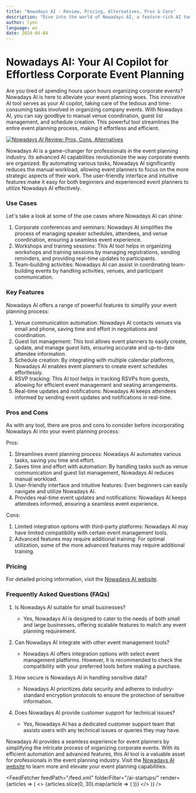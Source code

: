 ```yaml
---
title: "Nowadays AI - Review, Pricing, Alternatives, Pros & Cons"
description: "Dive into the world of Nowadays AI, a feature-rich AI tool. Learn about its features, pricing, and how it's making an impact. Don't miss out!"
author: lynn
language: en
date: 2024-04-04
---
```


# Nowadays AI: Your AI Copilot for Effortless Corporate Event Planning
        
Are you tired of spending hours upon hours organizing corporate events? Nowadays AI is here to alleviate your event planning woes. This innovative AI tool serves as your AI copilot, taking care of the tedious and time-consuming tasks involved in organizing company events. With Nowadays AI, you can say goodbye to manual venue coordination, guest list management, and schedule creation. This powerful tool streamlines the entire event planning process, making it effortless and efficient.


<BlogHeader />


[![Nowadays AI Review: Pros, Cons, Alternatives](/ai-startups/nowadays-ai.png)](https://www.getnowadays.com/)



Nowadays AI is a game-changer for professionals in the event planning industry. Its advanced AI capabilities revolutionize the way corporate events are organized. By automating various tasks, Nowadays AI significantly reduces the manual workload, allowing event planners to focus on the more strategic aspects of their work. The user-friendly interface and intuitive features make it easy for both beginners and experienced event planners to utilize Nowadays AI effectively.

### Use Cases
Let's take a look at some of the use cases where Nowadays AI can shine:

1. Corporate conferences and seminars: Nowadays AI simplifies the process of managing speaker schedules, attendees, and venue coordination, ensuring a seamless event experience.
2. Workshops and training sessions: This AI tool helps in organizing workshops and training sessions by managing registrations, sending reminders, and providing real-time updates to participants.
3. Team-building activities: Nowadays AI can assist in coordinating team-building events by handling activities, venues, and participant communication.

### Key Features
Nowadays AI offers a range of powerful features to simplify your event planning process:

1. Venue communication automation: Nowadays AI contacts venues via email and phone, saving time and effort in negotiations and coordination.
2. Guest list management: This tool allows event planners to easily create, update, and manage guest lists, ensuring accurate and up-to-date attendee information.
3. Schedule creation: By integrating with multiple calendar platforms, Nowadays AI enables event planners to create event schedules effortlessly.
4. RSVP tracking: This AI tool helps in tracking RSVPs from guests, allowing for efficient event management and seating arrangements.
5. Real-time updates and notifications: Nowadays AI keeps attendees informed by sending event updates and notifications in real-time.

### Pros and Cons
As with any tool, there are pros and cons to consider before incorporating Nowadays AI into your event planning process:

Pros:
1. Streamlines event planning process: Nowadays AI automates various tasks, saving you time and effort.
2. Saves time and effort with automation: By handling tasks such as venue communication and guest list management, Nowadays AI reduces manual workload.
3. User-friendly interface and intuitive features: Even beginners can easily navigate and utilize Nowadays AI.
4. Provides real-time event updates and notifications: Nowadays AI keeps attendees informed, ensuring a seamless event experience.

Cons:
1. Limited integration options with third-party platforms: Nowadays AI may have limited compatibility with certain event management tools.
2. Advanced features may require additional training: For optimal utilization, some of the more advanced features may require additional training.

### Pricing
For detailed pricing information, visit the [Nowadays AI website](https://www.getnowadays.com/).

### Frequently Asked Questions (FAQs)
1. Is Nowadays AI suitable for small businesses?
   - Yes, Nowadays AI is designed to cater to the needs of both small and large businesses, offering scalable features to match any event planning requirement.

2. Can Nowadays AI integrate with other event management tools?
   - Nowadays AI offers integration options with select event management platforms. However, it is recommended to check the compatibility with your preferred tools before making a purchase.

3. How secure is Nowadays AI in handling sensitive data?
   - Nowadays AI prioritizes data security and adheres to industry-standard encryption protocols to ensure the protection of sensitive information.

4. Does Nowadays AI provide customer support for technical issues?
   - Yes, Nowadays AI has a dedicated customer support team that assists users with any technical issues or queries they may have.

Nowadays AI provides a seamless experience for event planners by simplifying the intricate process of organizing corporate events. With its efficient automation and advanced features, this AI tool is a valuable asset for professionals in the event planning industry. Visit the [Nowadays AI website](https://www.getnowadays.com/) to learn more and elevate your event planning capabilities.


<AdComponent />


<FeedFetcher feedPath="/feed.xml" folderFilter="/ai-startups/" render={articles => (
    <>
        <Cards>
            {articles.slice(0, 30).map(article => (
                <Card key={article.link} title={article.title} href={article.link} />
            ))}
        </Cards>
    </>
)} />

